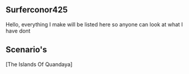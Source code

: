 
== Surferconor425 ==

Hello, everything I make will be listed here so anyone can look at what I have dont


== Scenario's ==

[The Islands Of Quandaya]